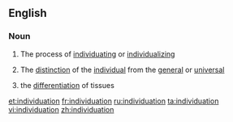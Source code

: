 ==English==

===Noun===
{{wikipedia}}
{{en-noun|-}}

# The process of [[individuating]] or [[individualize|individualizing]]
# {{philosophy}} The [[distinction]] of the [[individual]] from the [[general]] or [[universal]]
# {{biology}} the [[differentiation]] of tissues

[[et:individuation]]
[[fr:individuation]]
[[ru:individuation]]
[[ta:individuation]]
[[vi:individuation]]
[[zh:individuation]]